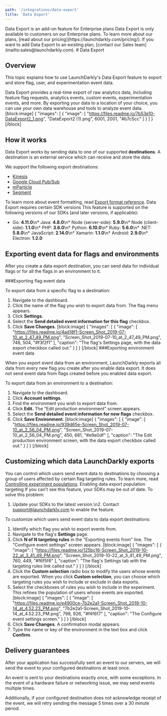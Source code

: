 ```yaml
---
path: '/integrations/data-export'
title: 'Data Export'
---
```



<Callout intent="info">
  <CalloutTitle>Data Export is an add-on feature for Enterprise plans</CalloutTitle>
   <CalloutDescription>Data Export is only available to customers on our Enterprise plans. To learn more about our plans, [read about our pricing](https://launchdarkly.com/pricing/).
If you want to add Data Export to an existing plan, [contact our Sales team](mailto:sales@launchdarkly.com).</CalloutDescription>
</Callout>
# Data Export

## Overview
This topic explains how to use LaunchDarkly's Data Export feature to export and store flag, user, and experimentation event data.

Data Export provides a real-time export of raw analytics data, including feature flag requests, analytics events, custom events, experimentation events, and more. By exporting your data to a location of your choice, you can use your own data warehouse and tools to analyze event data.
[block:image]
{
  "images": [
    {
      "image": [
        "https://files.readme.io/7b53e10-DataExport2_1.png",
        "DataExport2 (1).png",
        6001,
        2001,
        "#b7c5cc"
      ]
    }
  ]
}
[/block]

## How it works
Data Export works by sending data to one of our supported **destinations**. A destination is an external service which can receive and store the data. 

We support the following export destinations:
- [Kinesis](./kinesis-destination) 
- [Google Cloud Pub/Sub](./google-cloud-pubsub)
- [mParticle](./mparticle-destination)
- [Segment](./segment-destination) 

To learn more about event formatting, read [Export format reference](./data-export-schema-reference).
<Callout intent="info">
 <CalloutTitle>Data Export requires certain SDK versions</CalloutTitle>
  <CalloutDescription>This feature is supported on the following versions of our SDKs (and later versions, if applicable):
* Go: **4.11.0**\n* Java: **4.8.0**\n* Node (server-side): **5.9.0**\n* Node (client-side): **1.1.0**\n* PHP: **3.6.0**\n* Python: **6.10.0**\n* Ruby: **5.6.0**\n* .NET: **5.8.0**\n* JavaScript: **2.14.0**\n* Xamarin: **1.1.0**\n* Android: **2.9.0**\n* Electron: **1.2.0**</CalloutDescription>
</Callout>

## Exporting event data for flags and environments
After you create a data export destination, you can send data for individual flags or for all the flags in an environment to it.

###Exporting flag event data

To export data from a specific flag to a destination:

1. Navigate to the dashboard. 
2. Click the name of the flag you wish to export data from. The flag menu appears.
3. Click **Settings.**
4. Select the **Send detailed event information for this flag** checkbox.
5. Click **Save Changes**.
[block:image]
{
  "images": [
    {
      "image": [
        "https://files.readme.io/4ad18f1-Screen_Shot_2019-07-10_at_2_47_49_PM.png",
        "Screen_Shot_2019-07-10_at_2_47_49_PM.png",
        746,
        504,
        "#f3f2f1"
      ],
      "caption": "The flag's Settings page, with the data export checkbox called out."
    }
  ]
}
[/block]
###Exporting environment event data

When you export event data from an environment, LaunchDarkly exports all data from every new flag you create after you enable data export. It does not send event data from flags created before you enabled data export.

To export data from an environment to a destination:

1. Navigate to the dashboard.
2. Click **Account settings**.
3. Find the environment you wish to export data from. 
4. Click **Edit.** The "Edit production environment" screen appears.
5. Select the **Send detailed event information for new flags** checkbox.
6. Click **Save Environment**.
[block:image]
{
  "images": [
    {
      "image": [
        "https://files.readme.io/939d65e-Screen_Shot_2019-07-10_at_2_56_04_PM.png",
        "Screen_Shot_2019-07-10_at_2_56_04_PM.png",
        450,
        681,
        "#e9e0df"
      ],
      "caption": "The Edit production environment screen, with the data export checkbox called out."
    }
  ]
}
[/block]

## Customizing which data LaunchDarkly exports
You can control which users send event data to destinations by choosing a group of users affected by certain flag targeting rules. To learn more, read [Controlling experiment populations](./experimentation-targeting).
<Callout intent="alert">
<CalloutTitle>Enabling data export population targeting</CalloutTitle>
   <CalloutDescription>If you can't see this feature, your SDKs may be out of date. To solve this problem:

1. Update your SDKs to the latest version.\n2. Contact support@launchdarkly.com to enable the feature.</CalloutDescription>
</Callout>
To customize which users send event data to data export destinations:

1. Identify which flag you wish to export events from.
2. Navigate to the flag's **Settings** page.
3. Click **N of N targeting rules** in the "Exporting events from" line. The "Configure event settings" screen appears.
[block:image]
{
  "images": [
    {
      "image": [
        "https://files.readme.io/125bc16-Screen_Shot_2019-10-22_at_3_41_49_PM.png",
        "Screen_Shot_2019-10-22_at_3_41_49_PM.png",
        760,
        449,
        "#f6f5f6"
      ],
      "caption": "The flag's Settings tab with the targeting rules link called out."
    }
  ]
}
[/block]
4. Click the **Custom selection** radio box to modify the users whose events are exported. When you click **Custom selection**, you can choose which targeting rules you wish to include or exclude in data exports.
5. Select the checkboxes of rules you wish to include in the experiment. This refines the population of users whose events are exported.
[block:image]
{
  "images": [
    {
      "image": [
        "https://files.readme.io/e4900ce-7b2e2a1-Screen_Shot_2019-10-14_at_4.52.23_PM.png",
        "7b2e2a1-Screen_Shot_2019-10-14_at_4.52.23_PM.png",
        798,
        926,
        "#f4f6f7"
      ],
      "caption": "The Configure event settings screen."
    }
  ]
}
[/block]
6. Click **Save Changes**. A confirmation modal appears.
7. Type the name or key of the environment in the text box and click **Confirm**.
## Delivery guarantees
After your application has successfully sent an event to our servers, we will send the event to your configured destinations at least once. 

An event is sent to your destinations exactly once, with some exceptions. In the event of a hardware failure or networking issue, we may send events multiple times. 

Additionally, if your configured destination does not acknowledge receipt of the event, we will retry sending the message 5 times over a 30 minute period.